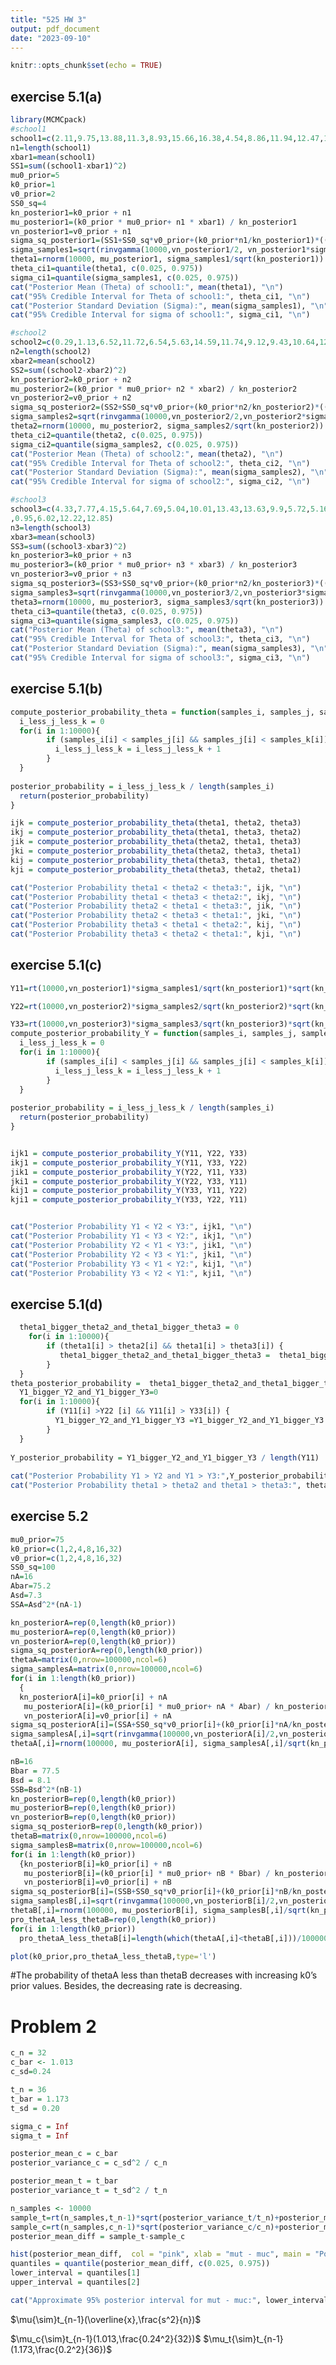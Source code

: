 ```yaml
---
title: "525 HW 3"
output: pdf_document
date: "2023-09-10"
---
```


```r
knitr::opts_chunk$set(echo = TRUE)
```

## exercise 5.1(a)

```r
library(MCMCpack)
#school1
school1=c(2.11,9.75,13.88,11.3,8.93,15.66,16.38,4.54,8.86,11.94,12.47,11.11,11.65,14.53,9.61,7.38,3.34,9.06,9.45,5.98,7.44,8.5,1.55,11.45,9.73)
n1=length(school1)
xbar1=mean(school1)
SS1=sum((school1-xbar1)^2)
mu0_prior=5
k0_prior=1
v0_prior=2
SS0_sq=4
kn_posterior1=k0_prior + n1
mu_posterior1=(k0_prior * mu0_prior+ n1 * xbar1) / kn_posterior1
vn_posterior1=v0_prior + n1
sigma_sq_posterior1=(SS1+SS0_sq*v0_prior+(k0_prior*n1/kn_posterior1)*((xbar1-mu0_prior)^2))/vn_posterior1
sigma_samples1=sqrt(rinvgamma(10000,vn_posterior1/2, vn_posterior1*sigma_sq_posterior1/2))
theta1=rnorm(10000, mu_posterior1, sigma_samples1/sqrt(kn_posterior1))
theta_ci1=quantile(theta1, c(0.025, 0.975))
sigma_ci1=quantile(sigma_samples1, c(0.025, 0.975))
cat("Posterior Mean (Theta) of school1:", mean(theta1), "\n")
cat("95% Credible Interval for Theta of school1:", theta_ci1, "\n")
cat("Posterior Standard Deviation (Sigma):", mean(sigma_samples1), "\n")
cat("95% Credible Interval for sigma of school1:", sigma_ci1, "\n")

#school2
school2=c(0.29,1.13,6.52,11.72,6.54,5.63,14.59,11.74,9.12,9.43,10.64,12.28,9.5,0.63,15.35,5.31,8.49,3.04,3.77,6.22,2.14,6.58,1.11)
n2=length(school2)
xbar2=mean(school2)
SS2=sum((school2-xbar2)^2)
kn_posterior2=k0_prior + n2
mu_posterior2=(k0_prior * mu0_prior+ n2 * xbar2) / kn_posterior2
vn_posterior2=v0_prior + n2
sigma_sq_posterior2=(SS2+SS0_sq*v0_prior+(k0_prior*n2/kn_posterior2)*((xbar2-mu0_prior)^2))/vn_posterior2
sigma_samples2=sqrt(rinvgamma(10000,vn_posterior2/2,vn_posterior2*sigma_sq_posterior2/2))
theta2=rnorm(10000, mu_posterior2, sigma_samples2/sqrt(kn_posterior2))
theta_ci2=quantile(theta2, c(0.025, 0.975))
sigma_ci2=quantile(sigma_samples2, c(0.025, 0.975))
cat("Posterior Mean (Theta) of school2:", mean(theta2), "\n")
cat("95% Credible Interval for Theta of school2:", theta_ci2, "\n")
cat("Posterior Standard Deviation (Sigma):", mean(sigma_samples2), "\n")
cat("95% Credible Interval for sigma of school2:", sigma_ci2, "\n") 

#school3
school3=c(4.33,7.77,4.15,5.64,7.69,5.04,10.01,13.43,13.63,9.9,5.72,5.16,4.33,12.9,11.27,6.05
,0.95,6.02,12.22,12.85)
n3=length(school3)
xbar3=mean(school3)
SS3=sum((school3-xbar3)^2)
kn_posterior3=k0_prior + n3
mu_posterior3=(k0_prior * mu0_prior+ n3 * xbar3) / kn_posterior3
vn_posterior3=v0_prior + n3
sigma_sq_posterior3=(SS3+SS0_sq*v0_prior+(k0_prior*n2/kn_posterior3)*((xbar3-mu0_prior)^2))/vn_posterior3
sigma_samples3=sqrt(rinvgamma(10000,vn_posterior3/2,vn_posterior3*sigma_sq_posterior3/2))
theta3=rnorm(10000, mu_posterior3, sigma_samples3/sqrt(kn_posterior3))
theta_ci3=quantile(theta3, c(0.025, 0.975))
sigma_ci3=quantile(sigma_samples3, c(0.025, 0.975))
cat("Posterior Mean (Theta) of school3:", mean(theta3), "\n")
cat("95% Credible Interval for Theta of school3:", theta_ci3, "\n")
cat("Posterior Standard Deviation (Sigma):", mean(sigma_samples3), "\n")
cat("95% Credible Interval for sigma of school3:", sigma_ci3, "\n") 

```

## exercise 5.1(b)

```r

compute_posterior_probability_theta = function(samples_i, samples_j, samples_k) {
  i_less_j_less_k = 0
  for(i in 1:10000){
        if (samples_i[i] < samples_j[i] && samples_j[i] < samples_k[i]) {
          i_less_j_less_k = i_less_j_less_k + 1
        }
  }
  
posterior_probability = i_less_j_less_k / length(samples_i) 
  return(posterior_probability)
}

ijk = compute_posterior_probability_theta(theta1, theta2, theta3)
ikj = compute_posterior_probability_theta(theta1, theta3, theta2)
jik = compute_posterior_probability_theta(theta2, theta1, theta3)
jki = compute_posterior_probability_theta(theta2, theta3, theta1)
kij = compute_posterior_probability_theta(theta3, theta1, theta2)
kji = compute_posterior_probability_theta(theta3, theta2, theta1)

cat("Posterior Probability theta1 < theta2 < theta3:", ijk, "\n")
cat("Posterior Probability theta1 < theta3 < theta2:", ikj, "\n")
cat("Posterior Probability theta2 < theta1 < theta3:", jik, "\n")
cat("Posterior Probability theta2 < theta3 < theta1:", jki, "\n")
cat("Posterior Probability theta3 < theta1 < theta2:", kij, "\n")
cat("Posterior Probability theta3 < theta2 < theta1:", kji, "\n")

```

## exercise 5.1(c)

```r

Y11=rt(10000,vn_posterior1)*sigma_samples1/sqrt(kn_posterior1)*sqrt(kn_posterior1+1)+mu_posterior1

Y22=rt(10000,vn_posterior2)*sigma_samples2/sqrt(kn_posterior2)*sqrt(kn_posterior2+1)+mu_posterior2

Y33=rt(10000,vn_posterior3)*sigma_samples3/sqrt(kn_posterior3)*sqrt(kn_posterior3+1)+mu_posterior3
compute_posterior_probability_Y = function(samples_i, samples_j, samples_k) {
  i_less_j_less_k = 0
  for(i in 1:10000){
        if (samples_i[i] < samples_j[i] && samples_j[i] < samples_k[i]) {
          i_less_j_less_k = i_less_j_less_k + 1
        }
  }
  
posterior_probability = i_less_j_less_k / length(samples_i) 
  return(posterior_probability)
}


ijk1 = compute_posterior_probability_Y(Y11, Y22, Y33)
ikj1 = compute_posterior_probability_Y(Y11, Y33, Y22)
jik1 = compute_posterior_probability_Y(Y22, Y11, Y33)
jki1 = compute_posterior_probability_Y(Y22, Y33, Y11)
kij1 = compute_posterior_probability_Y(Y33, Y11, Y22)
kji1 = compute_posterior_probability_Y(Y33, Y22, Y11)


cat("Posterior Probability Y1 < Y2 < Y3:", ijk1, "\n")
cat("Posterior Probability Y1 < Y3 < Y2:", ikj1, "\n")
cat("Posterior Probability Y2 < Y1 < Y3:", jik1, "\n")
cat("Posterior Probability Y2 < Y3 < Y1:", jki1, "\n")
cat("Posterior Probability Y3 < Y1 < Y2:", kij1, "\n")
cat("Posterior Probability Y3 < Y2 < Y1:", kji1, "\n")
```

## exercise 5.1(d)

```r
  theta1_bigger_theta2_and_theta1_bigger_theta3 = 0
    for(i in 1:10000){
        if (theta1[i] > theta2[i] && theta1[i] > theta3[i]) {
           theta1_bigger_theta2_and_theta1_bigger_theta3 =  theta1_bigger_theta2_and_theta1_bigger_theta3 + 1
        }
  }
theta_posterior_probability =  theta1_bigger_theta2_and_theta1_bigger_theta3 / length(theta1) 
  Y1_bigger_Y2_and_Y1_bigger_Y3=0
  for(i in 1:10000){
        if (Y11[i] >Y22 [i] && Y11[i] > Y33[i]) {
          Y1_bigger_Y2_and_Y1_bigger_Y3 =Y1_bigger_Y2_and_Y1_bigger_Y3 + 1
        }
  }
  
Y_posterior_probability = Y1_bigger_Y2_and_Y1_bigger_Y3 / length(Y11) 
 
cat("Posterior Probability Y1 > Y2 and Y1 > Y3:",Y_posterior_probability, "\n")
cat("Posterior Probability theta1 > theta2 and theta1 > theta3:", theta_posterior_probability, "\n")
```
## exercise 5.2

```r
mu0_prior=75
k0_prior=c(1,2,4,8,16,32)
v0_prior=c(1,2,4,8,16,32)
SS0_sq=100
nA=16
Abar=75.2
Asd=7.3
SSA=Asd^2*(nA-1)

kn_posteriorA=rep(0,length(k0_prior))
mu_posteriorA=rep(0,length(k0_prior))
vn_posteriorA=rep(0,length(k0_prior))
sigma_sq_posteriorA=rep(0,length(k0_prior))
thetaA=matrix(0,nrow=100000,ncol=6)
sigma_samplesA=matrix(0,nrow=100000,ncol=6)
for(i in 1:length(k0_prior))
  {
  kn_posteriorA[i]=k0_prior[i] + nA
   mu_posteriorA[i]=(k0_prior[i] * mu0_prior+ nA * Abar) / kn_posteriorA[i]
   vn_posteriorA[i]=v0_prior[i] + nA
sigma_sq_posteriorA[i]=(SSA+SS0_sq*v0_prior[i]+(k0_prior[i]*nA/kn_posteriorA[i])*((Abar-mu0_prior)^2))/vn_posteriorA[i]
sigma_samplesA[,i]=sqrt(rinvgamma(100000,vn_posteriorA[i]/2,vn_posteriorA[i]*sigma_sq_posteriorA[i]/2))
thetaA[,i]=rnorm(100000, mu_posteriorA[i], sigma_samplesA[,i]/sqrt(kn_posteriorA[i]))}

nB=16
Bbar = 77.5
Bsd = 8.1
SSB=Bsd^2*(nB-1)
kn_posteriorB=rep(0,length(k0_prior))
mu_posteriorB=rep(0,length(k0_prior))
vn_posteriorB=rep(0,length(k0_prior))
sigma_sq_posteriorB=rep(0,length(k0_prior))
thetaB=matrix(0,nrow=100000,ncol=6)
sigma_samplesB=matrix(0,nrow=100000,ncol=6)
for(i in 1:length(k0_prior))
  {kn_posteriorB[i]=k0_prior[i] + nB
   mu_posteriorB[i]=(k0_prior[i] * mu0_prior+ nB * Bbar) / kn_posteriorB[i]
   vn_posteriorB[i]=v0_prior[i] + nB
sigma_sq_posteriorB[i]=(SSB+SS0_sq*v0_prior[i]+(k0_prior[i]*nB/kn_posteriorB[i])*((Bbar-mu0_prior)^2))/vn_posteriorB[i]
sigma_samplesB[,i]=sqrt(rinvgamma(100000,vn_posteriorB[i]/2,vn_posteriorB[i]*sigma_sq_posteriorB[i]/2))
thetaB[,i]=rnorm(100000, mu_posteriorB[i], sigma_samplesB[,i]/sqrt(kn_posteriorB[i]))}
pro_thetaA_less_thetaB=rep(0,length(k0_prior))
for(i in 1:length(k0_prior))
  pro_thetaA_less_thetaB[i]=length(which(thetaA[,i]<thetaB[,i]))/100000

plot(k0_prior,pro_thetaA_less_thetaB,type='l')
```

#The probability of thetaA less than thetaB decreases with increasing k0's prior values. Besides, the decreasing rate is decreasing.

# Problem 2
```r
c_n = 32
c_bar <- 1.013
c_sd=0.24

t_n = 36
t_bar = 1.173
t_sd = 0.20

sigma_c = Inf
sigma_t = Inf

posterior_mean_c = c_bar
posterior_variance_c = c_sd^2 / c_n

posterior_mean_t = t_bar
posterior_variance_t = t_sd^2 / t_n

n_samples <- 10000
sample_t=rt(n_samples,t_n-1)*sqrt(posterior_variance_t/t_n)+posterior_mean_t
sample_c=rt(n_samples,c_n-1)*sqrt(posterior_variance_c/c_n)+posterior_mean_c
posterior_mean_diff = sample_t-sample_c

hist(posterior_mean_diff,  col = "pink", xlab = "mut - muc", main = "Posterior Distribution of mut - muc")
quantiles = quantile(posterior_mean_diff, c(0.025, 0.975))
lower_interval = quantiles[1]
upper_interval = quantiles[2]

cat("Approximate 95% posterior interval for mut - muc:", lower_interval, "to", upper_interval, "\n")
```
$\mu{\sim}t_{n-1}(\overline{x},\frac{s^2}{n})$

$\mu_c{\sim}t_{n-1}(1.013,\frac{0.24^2}{32})$
$\mu_t{\sim}t_{n-1}(1.173,\frac{0.2^2}{36})$



